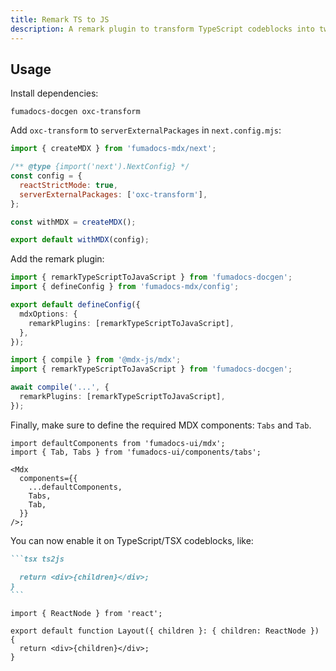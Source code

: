 ```yaml
---
title: Remark TS to JS
description: A remark plugin to transform TypeScript codeblocks into two tabs of codeblock with its JavaScript variant.
---
```


## Usage

Install dependencies:

```package-install
fumadocs-docgen oxc-transform
```

Add `oxc-transform` to `serverExternalPackages` in `next.config.mjs`:

```js title="next.config.mjs"
import { createMDX } from 'fumadocs-mdx/next';

/** @type {import('next').NextConfig} */
const config = {
  reactStrictMode: true,
  serverExternalPackages: ['oxc-transform'],
};

const withMDX = createMDX();

export default withMDX(config);
```

Add the remark plugin:

```ts title="source.config.ts" tab="Fumadocs MDX"
import { remarkTypeScriptToJavaScript } from 'fumadocs-docgen';
import { defineConfig } from 'fumadocs-mdx/config';

export default defineConfig({
  mdxOptions: {
    remarkPlugins: [remarkTypeScriptToJavaScript],
  },
});
```

```ts tab="MDX Compiler"
import { compile } from '@mdx-js/mdx';
import { remarkTypeScriptToJavaScript } from 'fumadocs-docgen';

await compile('...', {
  remarkPlugins: [remarkTypeScriptToJavaScript],
});
```

Finally, make sure to define the required MDX components: `Tabs` and `Tab`.

```tsx title="app/docs/[[...slug]]/page.tsx (Fumadocs MDX)"
import defaultComponents from 'fumadocs-ui/mdx';
import { Tab, Tabs } from 'fumadocs-ui/components/tabs';

<Mdx
  components={{
    ...defaultComponents,
    Tabs,
    Tab,
  }}
/>;
```

You can now enable it on TypeScript/TSX codeblocks, like:

````md
```tsx ts2js

  return <div>{children}</div>;
}
```
````

```tsx ts2js
import { ReactNode } from 'react';

export default function Layout({ children }: { children: ReactNode }) {
  return <div>{children}</div>;
}
```
